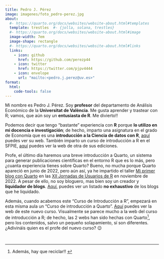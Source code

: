 ```yaml
---
title: Pedro J. Pérez
image: imagenes/foto_pedro-perez.jpg
about:
  #- https://quarto.org/docs/websites/website-about.html#templates
  template: trestles  #- {jolla, solana, trestles}
  #- https://quarto.org/docs/websites/website-about.html#image
  image-width: 7em
  image-shape: rectangle
  #- https://quarto.org/docs/websites/website-about.html#links
  links:
    - icon: github
      href: https://github.com/perezp44
    - icon: twitter
      href: https://twitter.com/pjpv4444
    - icon: envelope
      url: "mailto:<pedro.j.perez@uv.es>"
format:
  html:
    code-tools: false
---
```


Mi nombre es Pedro J. Pérez. Soy **profesor** del departamento de Análisis Económico de la **Universitat de València**. Me gusta aprender y trastear con R; vamos, que aún soy un **entusiasta de R**. Me divierto!!

Podemos decir que tengo "bastante" experiencia con **R** porque **lo utilizo en mi docencia e investigación**; de hecho, imparto una asignatura en el grado de Economía que es una **introducción a la Ciencia de datos con R**, [aquí](https://perezp44.github.io/intro-ds-22-23-web/){target="_blank"} puedes ver su web. También imparto un curso de introducción a R en el SFPIE, [aquí](https://perezp44.github.io/web.SFPIE.2022/){target="_blank"} puedes ver la web de otra de sus ediciones.


Profe, el último día haremos una breve introducción a Quarto, un sistema para generar publicaciones científicas en el entorno R que es lo más, pero ¿cuanta experiencia tienes sobre Quarto? Bueno, no mucha porque Quarto apareció en junio de 2022, pero aún así, ya he impartido el taller [Mi primer blog con Quarto](https://perezp44.github.io/taller.primer.blog/){target="_blank"} en las [XII Jornadas de Usuarios de R](http://r-es.org/12jr/){target="_blank"} en noviembre de 2022. A pesar de ello, no soy bloguero, mas bien soy un creador y **liquidador de blogs**. [Aquí](slides/zz_sobre-mi.qmd){target="_blank"}, puedes ver un listado **no exhaustivo** de los blogs que he liquidado.

Además, cuando acabemos este "Curso de Introducción a R", empezará en esta misma aula un "Curso de introducción a Quarto". [Aquí](https://perezp44.github.io/intro.to.quarto/){target="_blank"} puedes ver la web de este nuevo curso. Visualmente se parece mucho a la web del curso de introducción a R; de hecho, las 2 webs han sido hechas con Quarto^[Además, hay que reciclar!! ], pero los contenidos, salvo un pequeño solapamiento, sí son diferentes. ¿Adivináis quien es el profe del nuevo curso? 😉

<br>

